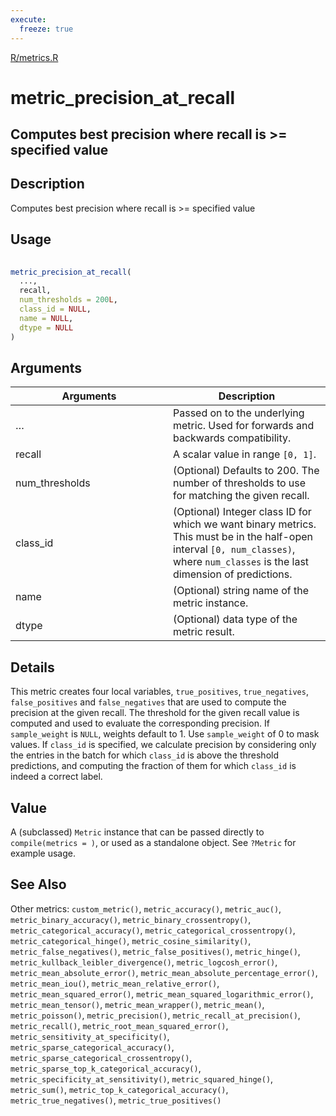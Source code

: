```yaml
---
execute:
  freeze: true
---
```


[R/metrics.R](https://github.com/rstudio/keras//blob/main/R/metrics.R#L483) 

# metric_precision_at_recall

## Computes best precision where recall is >= specified value

## Description
 Computes best precision where recall is >= specified value 


## Usage
```r
 
metric_precision_at_recall( 
  ..., 
  recall, 
  num_thresholds = 200L, 
  class_id = NULL, 
  name = NULL, 
  dtype = NULL 
) 
```

## Arguments
|Arguments|Description|
|---|---|
| ... | Passed on to the underlying metric. Used for forwards and backwards compatibility. |
| recall | A scalar value in range `[0, 1]`. |
| num_thresholds | (Optional) Defaults to 200. The number of thresholds to use for matching the given recall. |
| class_id | (Optional) Integer class ID for which we want binary metrics. This must be in the half-open interval `[0, num_classes)`, where `num_classes` is the last dimension of predictions. |
| name | (Optional) string name of the metric instance. |
| dtype | (Optional) data type of the metric result. |

## Details
 This metric creates four local variables, `true_positives`, `true_negatives`, `false_positives` and `false_negatives` that are used to compute the precision at the given recall. The threshold for the given recall value is computed and used to evaluate the corresponding precision.  If `sample_weight` is `NULL`, weights default to 1. Use `sample_weight` of 0 to mask values.  If `class_id` is specified, we calculate precision by considering only the entries in the batch for which `class_id` is above the threshold predictions, and computing the fraction of them for which `class_id` is indeed a correct label. 


## Value
 A (subclassed) `Metric` instance that can be passed directly to `compile(metrics = )`, or used as a standalone object. See `?Metric` for example usage. 



## See Also
 Other metrics:  `custom_metric()`, `metric_accuracy()`, `metric_auc()`, `metric_binary_accuracy()`, `metric_binary_crossentropy()`, `metric_categorical_accuracy()`, `metric_categorical_crossentropy()`, `metric_categorical_hinge()`, `metric_cosine_similarity()`, `metric_false_negatives()`, `metric_false_positives()`, `metric_hinge()`, `metric_kullback_leibler_divergence()`, `metric_logcosh_error()`, `metric_mean_absolute_error()`, `metric_mean_absolute_percentage_error()`, `metric_mean_iou()`, `metric_mean_relative_error()`, `metric_mean_squared_error()`, `metric_mean_squared_logarithmic_error()`, `metric_mean_tensor()`, `metric_mean_wrapper()`, `metric_mean()`, `metric_poisson()`, `metric_precision()`, `metric_recall_at_precision()`, `metric_recall()`, `metric_root_mean_squared_error()`, `metric_sensitivity_at_specificity()`, `metric_sparse_categorical_accuracy()`, `metric_sparse_categorical_crossentropy()`, `metric_sparse_top_k_categorical_accuracy()`, `metric_specificity_at_sensitivity()`, `metric_squared_hinge()`, `metric_sum()`, `metric_top_k_categorical_accuracy()`, `metric_true_negatives()`, `metric_true_positives()` 

